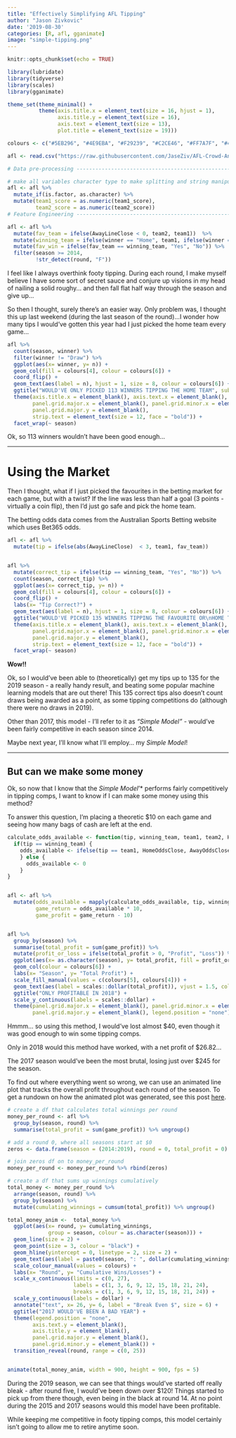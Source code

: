 ```yaml
---
title: "Effectively Simplifying AFL Tipping"
author: "Jason Zivkovic"
date: '2019-08-30'
categories: [R, afl, gganimate]
image: "simple-tipping.png"
---
```


```r
knitr::opts_chunk$set(echo = TRUE)
```


```r
library(lubridate)
library(tidyverse)
library(scales)
library(gganimate)

theme_set(theme_minimal() +
          theme(axis.title.x = element_text(size = 16, hjust = 1), 
                axis.title.y = element_text(size = 16), 
                axis.text = element_text(size = 13),
                plot.title = element_text(size = 19)))

colours <- c("#5EB296", "#4E9EBA", "#F29239", "#C2CE46", "#FF7A7F", "#4D4D4D")

afl <- read.csv("https://raw.githubusercontent.com/JaseZiv/AFL-Crowd-Analytics/master/data/cleaned_data/afl_model_data.csv", stringsAsFactors = F)

# Data pre-processing -----------------------------------------------------

# make all variables character type to make splitting and string manipulation easier
afl <- afl %>% 
  mutate_if(is.factor, as.character) %>% 
  mutate(team1_score = as.numeric(team1_score),
         team2_score = as.numeric(team2_score))
# Feature Engineering -----------------------------------------------------

afl <- afl %>% 
  mutate(fav_team = ifelse(AwayLineClose < 0, team2, team1))  %>% 
  mutate(winning_team = ifelse(winner == "Home", team1, ifelse(winner == "Away", team2, "Draw"))) %>% 
  mutate(fav_win = ifelse(fav_team == winning_team, "Yes", "No")) %>% 
  filter(season >= 2014,
         !str_detect(round, "F"))

```



I feel like I always overthink footy tipping. During each round, I make myself believe I have some sort of secret sauce and conjure up visions in my head of nailing a solid roughy... and then fall flat half way through the season and give up...

So then I thought, surely there's an easier way. Only problem was, I thought this up last weekend (during the last season of the round)...I wonder how many tips I would've gotten this year had I just picked the home team every game...


```r
afl %>% 
  count(season, winner) %>% 
  filter(winner != "Draw") %>% 
  ggplot(aes(x= winner, y= n)) +
  geom_col(fill = colours[4], colour = colours[6]) +
  coord_flip() +
  geom_text(aes(label = n), hjust = 1, size = 8, colour = colours[6]) +
  ggtitle("WOULD'VE ONLY PICKED 113 WINNERS TIPPING THE HOME TEAM", subtitle = "Draws excluded") +
  theme(axis.title.x = element_blank(), axis.text.x = element_blank(), 
        panel.grid.major.x = element_blank(), panel.grid.minor.x = element_blank(),
        panel.grid.major.y = element_blank(),
        strip.text = element_text(size = 12, face = "bold")) +
  facet_wrap(~ season)
```


Ok, so 113 winners wouldn't have been good enough...

***


# Using the Market

Then I thought, what if I just picked the favourites in the betting market for each game, but with a twist? If the line was less than half a goal (3 points - virtually a coin flip), then I'd just go safe and pick the home team.

The betting odds data comes from the Australian Sports Betting website which uses Bet365 odds.


```r
afl <- afl %>%
  mutate(tip = ifelse(abs(AwayLineClose)  < 3, team1, fav_team))


afl %>% 
  mutate(correct_tip = ifelse(tip == winning_team, "Yes", "No")) %>% 
  count(season, correct_tip) %>% 
  ggplot(aes(x= correct_tip, y= n)) +
  geom_col(fill = colours[4], colour = colours[6]) +
  coord_flip() +
  labs(x= "Tip Correct?") +
  geom_text(aes(label = n), hjust = 1, size = 8, colour = colours[6]) +
  ggtitle("WOULD'VE PICKED 135 WINNERS TIPPING THE FAVOURITE OR\nHOME TEAM IN CLOSE MARGIN GAMES") +
  theme(axis.title.x = element_blank(), axis.text.x = element_blank(), 
        panel.grid.major.x = element_blank(), panel.grid.minor.x = element_blank(),
        panel.grid.major.y = element_blank(),
        strip.text = element_text(size = 12, face = "bold")) +
  facet_wrap(~ season)
```


**Wow!!** 

Ok, so I would've been able to (theoretically) get my tips up to 135 for the 2019 season - a really handy result, and beating some popular machine learning models that are out there! This 135 correct tips also doesn't count draws being awarded as a point, as some tipping competitions do (although there were no draws in 2019).

Other than 2017, this model - I'll refer to it as *"Simple Model"* - would've been fairly competitive in each season since 2014.

Maybe next year, I'll know what I'll employ... my *Simple Model*!


***

## But can we make some money

Ok, so now that I know that the *Simple Model*'* performs fairly competitively in tipping comps, I want to know if I can make some money using this method?

To answer this question, I'm placing a theoretic $10 on each game and seeing how many bags of cash are left at the end. 


```r

calculate_odds_available <- function(tip, winning_team, team1, team2, HomeOddsClose, AwayOddsClose) {
  if(tip == winning_team) {
    odds_available <- ifelse(tip == team1, HomeOddsClose, AwayOddsClose)
    } else {
      odds_available <- 0
    }
}


afl <- afl %>% 
  mutate(odds_available = mapply(calculate_odds_available, tip, winning_team, team1, team2, HomeOddsClose, AwayOddsClose),
         game_return = odds_available * 10,
         game_profit = game_return - 10)


afl %>% 
  group_by(season) %>% 
  summarise(total_profit = sum(game_profit)) %>% 
  mutate(profit_or_loss = ifelse(total_profit > 0, "Profit", "Loss")) %>% 
  ggplot(aes(x= as.character(season), y= total_profit, fill = profit_or_loss)) +
  geom_col(colour = colours[6]) +
  labs(x= "Season", y= "Total Profit") +
  scale_fill_manual(values = c(colours[5], colours[4])) +
  geom_text(aes(label = scales::dollar(total_profit)), vjust = 1.5, colour = colours[6]) +
  ggtitle("ONLY PROFITABLE IN 2018") +
  scale_y_continuous(labels = scales::dollar) +
  theme(panel.grid.major.x = element_blank(), panel.grid.minor.x = element_blank(),
        panel.grid.major.y = element_blank(), legend.position = "none")

```

Hmmm... so using this method, I would've lost almost $40, even though it was good enough to win some tipping comps. 

Only in 2018 would this method have worked, with a net profit of $26.82... 

The 2017 season would've been the most brutal, losing just over $245 for the season.

To find out where everything went so wrong, we can use an animated line plot that tracks the overall profit throughout each round of the season. To get a rundown on how the animated plot was generated, see this post [here](https://www.dontblamethedata.com/blog/all-roads-lead-to-gganimate/).


```r
# create a df that calculates total winnings per round
money_per_round <- afl %>% 
  group_by(season, round) %>% 
  summarise(total_profit = sum(game_profit)) %>% ungroup()

# add a round 0, where all seasons start at $0
zeros <- data.frame(season = (2014:2019), round = 0, total_profit = 0)

# join zeros df on to money_per_round
money_per_round <- money_per_round %>% rbind(zeros)

# create a df that sums up winnings cumulatively
total_money <- money_per_round %>% 
  arrange(season, round) %>% 
  group_by(season) %>% 
  mutate(cumulating_winnings = cumsum(total_profit)) %>% ungroup()
```


```r
total_money_anim <-  total_money %>%
  ggplot(aes(x= round, y= cumulating_winnings, 
             group = season, colour = as.character(season))) +
  geom_line(size = 2) +
  geom_point(size = 3, colour = "black") +
  geom_hline(yintercept = 0, linetype = 2, size = 2) +
  geom_text(aes(label = paste0(season, ": ", dollar(cumulating_winnings))), hjust = -0.3, size = 6) +
  scale_colour_manual(values = colours) +
  labs(x= "Round", y= "Cumulative Wins/Losses") +
  scale_x_continuous(limits = c(0, 27), 
                     labels = c(1, 3, 6, 9, 12, 15, 18, 21, 24), 
                     breaks = c(1, 3, 6, 9, 12, 15, 18, 21, 24)) +
  scale_y_continuous(labels = dollar) +
  annotate("text", x= 26, y= 6, label = "Break Even $", size = 6) +
  ggtitle("2017 WOULD'VE BEEN A BAD YEAR") +
  theme(legend.position = "none", 
        axis.text.y = element_blank(), 
        axis.title.y = element_blank(), 
        panel.grid.major.y = element_blank(), 
        panel.grid.minor.y = element_blank()) +
  transition_reveal(round, range = c(0, 25))


animate(total_money_anim, width = 900, height = 900, fps = 5)
```


During the 2019 season, we can see that things would've started off really bleak - after round five, I would've been down over $120! Things started to pick up from there though, even being in the black at round 14. At no point during the 2015 and 2017 seasons would this model have been profitable.

While keeping me competitive in footy tipping comps, this model certainly isn't going to allow me to retire anytime soon.

